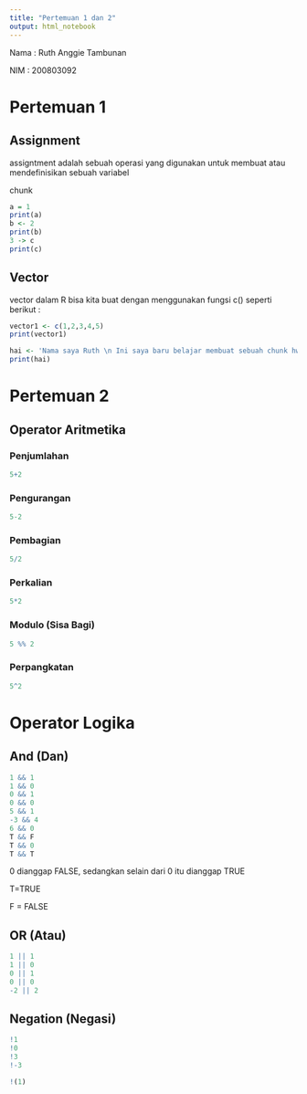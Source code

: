 ---
title: "Pertemuan 1 dan 2"
output: html_notebook
---

Nama : Ruth Anggie Tambunan

NIM : 200803092

# Pertemuan 1

## Assignment

assigntment adalah sebuah operasi yang digunakan untuk membuat atau mendefinisikan sebuah variabel

chunk

```{r}
a = 1
print(a)
b <- 2
print(b)
3 -> c
print(c)
```

## Vector

vector dalam R bisa kita buat dengan menggunakan fungsi c() seperti berikut :

```{r}
vector1 <- c(1,2,3,4,5)
print(vector1)
```

```{r}
hai <- 'Nama saya Ruth \n Ini saya baru belajar membuat sebuah chunk hwhwe'
print(hai)
```

# Pertemuan 2

## Operator Aritmetika

### Penjumlahan

```{r}
5+2
```

### Pengurangan

```{r}
5-2
```

### Pembagian

```{r}
5/2
```

### Perkalian

```{r}
5*2
```

### Modulo (Sisa Bagi)

```{r}
5 %% 2
```

### Perpangkatan

```{r}
5^2
```

# Operator Logika

## And (Dan)

```{r}
1 && 1
1 && 0 
0 && 1
0 && 0
5 && 1
-3 && 4
6 && 0
T && F
T && 0
T && T
```

0 dianggap FALSE, sedangkan selain dari 0 itu dianggap TRUE

T=TRUE

F = FALSE

## OR (Atau)

```{r}
1 || 1
1 || 0
0 || 1
0 || 0
-2 || 2

```

## Negation (Negasi)

```{r}
!1
!0
!3
!-3
```

```{r}
!(1)
```
